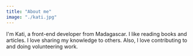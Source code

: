 ```yaml
---
title: "About me"
image: "./kati.jpg"
---
```


I'm Kati, a front-end developer from Madagascar. I like reading books and articles.
I love sharing my knowledge to others. Also, I love contributing to and doing volunteering work.
